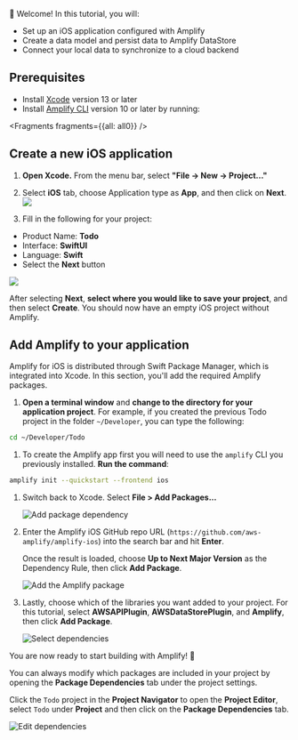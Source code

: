 
👋 Welcome! In this tutorial, you will:

- Set up an iOS application configured with Amplify
- Create a data model and persist data to Amplify DataStore
- Connect your local data to synchronize to a cloud backend

## Prerequisites

- Install [Xcode](https://developer.apple.com/xcode/downloads/) version 13 or later
- Install [Amplify CLI](/cli) version 10 or later by running:


<Fragments fragments={{all: all0}} />

## Create a new iOS application

1. **Open Xcode.** From the menu bar, select **"File -> New -> Project..."**

2. Select **iOS** tab, choose Application type as **App**, and then click on **Next**.
  ![](/images/lib/getting-started/ios/set-up-ios-select-project-template.png)

1. Fill in the following for your project:
  * Product Name: **Todo**
  * Interface: **SwiftUI**
  * Language: **Swift**
  * Select the **Next** button

  ![](/images/lib/getting-started/ios/set-up-ios-studio-configure-your-project.png)

  After selecting **Next**, **select where you would like to save your project**, and then select **Create**.
  You should now have an empty iOS project without Amplify.

## Add Amplify to your application

Amplify for iOS is distributed through Swift Package Manager, which is integrated into Xcode. In this section, you'll add the required Amplify packages.

1. **Open a terminal window** and **change to the directory for your application project**. For example, if you created the previous Todo project in the folder `~/Developer`, you can type the following:
  ```bash
  cd ~/Developer/Todo
  ```

1. To create the Amplify app first you will need to use the `amplify` CLI you previously installed. **Run the command**:
  ```bash
  amplify init --quickstart --frontend ios
  ```

1. Switch back to Xcode. Select **File > Add Packages...**

    ![Add package dependency](/images/lib/getting-started/ios/set-up-ios-package-dependency.png)

1. Enter the Amplify iOS GitHub repo URL (`https://github.com/aws-amplify/amplify-ios`) into the search bar and hit **Enter**.

    Once the result is loaded, choose **Up to Next Major Version** as the Dependency Rule, then click **Add Package**.

    ![Add the Amplify package](/images/lib/getting-started/ios/set-up-ios-search-amplify-repo.png)

1. Lastly, choose which of the libraries you want added to your project. For this tutorial, select **AWSAPIPlugin**, **AWSDataStorePlugin**, and **Amplify**, then click **Add Package**.

    ![Select dependencies](/images/lib/getting-started/ios/set-up-ios-select-dependencies.png)

You are now ready to start building with Amplify! 🎉

<Callout>

You can always modify which packages are included in your project by opening the **Package Dependencies** tab under the project settings.

Click the `Todo` project in the **Project Navigator** to open the **Project Editor**, select `Todo` under **Project** and then click on the **Package Dependencies** tab.

![Edit dependencies](/images/lib/getting-started/ios/set-up-ios-edit_dependencies.png)

</Callout>

